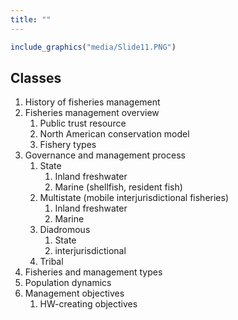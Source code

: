 ```yaml
---
title: ""
---
```


```r
include_graphics("media/Slide11.PNG")
```
<!--

library(knitr)
rmarkdown::render_site("Classes.Rmd")# build website

# COPY FILES TO DOCS FOR GITHUB.IO
# rmarkdown::render_site()# build website
# system(paste("xcopy", "C:/Users/mcolvin/Documents/Teaching/WFA4133-Fisheries-Science/Course-Materials/_site"',     '"C:/Users/mcolvin/Documents/Teaching/WFA4133-Fisheries-Science/Docs"',     "/E /C /H /R /K /O /Y"));q(save="no")  

-->

## Classes
1. History of fisheries management 
1. Fisheries management overview
    1. Public trust resource
    2. North American conservation model
    3. Fishery types
2. Governance and management process
    1. State
        1. Inland freshwater 
        2. Marine (shellfish, resident fish)
    2. Multistate (mobile interjurisdictional fisheries) 
        1. Inland freshwater
        2. Marine
    3. Diadromous
        1. State
        2. interjurisdictional
    4. Tribal
3. Fisheries and management types
4. Population dynamics
5. Management objectives
    1. HW-creating objectives
